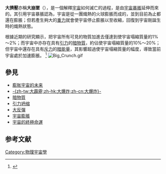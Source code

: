 {{expand|time=2010-06-16T10:05:19+00:00}}

'''大擠壓'''亦稱'''大崩墜'''（{{lang-en|Big Crunch}}），是一個解釋[[宇宙|宇宙]]如何滅亡的過程，是由[[宇宙暴脹|宇宙暴脹]]延伸而來的。其引用宇宙暴脹認為，宇宙是從一團熾熱的火球膨脹而成的，並到目前為止都還在膨脹；但若產生夠大的[[重力|重力]]就會使宇宙停止膨脹以至收縮，回復到宇宙剛誕生時的熾熱狀態。

根據近期的研究顯示，把宇宙所有可見的物質加進去僅達到使宇宙塌縮質量的1%～2%；而宇宙中亦存在具有[[引力|引力]]的[[暗物質|暗物質]]，約佔使宇宙塌縮質量的10%～20%；但宇宙中還存在具有[[斥力|斥力]]的[[暗能量|暗能量]]，其影響超過使宇宙塌縮質量的幅度，導致當前宇宙處於加速膨脹。
<ref>{{cite book|author=Iain Nicolson|authorlink= |coauthors=Patrack Moore、Lawrence Clarke|title=現代科技大百科─大宇宙 |year=1989年 |publisher=牛頓出版股份有限公司 |location=臺北市平東路二段107巷25-1巷一樓 |isbn=957-627-000-6 }}</ref>
[[File:Big_Crunch.gif|thumb]]

== 參見 ==
{{Portal|天文学}}
* [[膨胀宇宙的未来|膨胀宇宙的未来]]
* [[大霹靂|-{zh-tw:大霹靂;zh-hk:大爆炸;zh-cn:大爆炸}-]]
* [[暗物質|暗物質]]
* [[引力坍缩|引力坍缩]]
* [[大反彈|大反彈]]
* [[宇宙膨脹|宇宙膨脹]]
* [[宇宙的終極命運|宇宙的終極命運]]

== 参考文献 ==
{{reflist}}

{{Authority control}}
{{物理小作品}}
{{cosmology}}
{{Doomsday}}

[[Category:物理宇宙學|Category:物理宇宙學]]